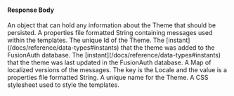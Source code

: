 
#### Response Body

<APIBlock>
  <APIField name="theme.data" type="Object">
    An object that can hold any information about the Theme that should be persisted.
  </APIField>
  <APIField name="theme.defaultMessages" type="String">
    A properties file formatted String containing messages used within the templates.
  </APIField>
  <APIField name="theme.id" type="UUID">
    The unique Id of the Theme.
  </APIField>
  <APIField name="theme.insertInstant" type="Long">
    The [instant](/docs/reference/data-types#instants) that the theme was added to the FusionAuth database.
  </APIField>
  <APIField name="theme.lastUpdateInstant" type="Long">
    The [instant](/docs/reference/data-types#instants) that the theme was last updated in the FusionAuth database.
  </APIField>
  <APIField name="theme.localizedMessages" type="Map<Locale,String>">
    A Map of localized versions of the messages. The key is the Locale and the value is a properties file formatted String.
  </APIField>
  <APIField name="theme.name" type="String">
    A unique name for the Theme.
  </APIField>
  <APIField name="theme.stylesheet" type="String">
    A CSS stylesheet used to style the templates.
  </APIField>
</APIBlock>

